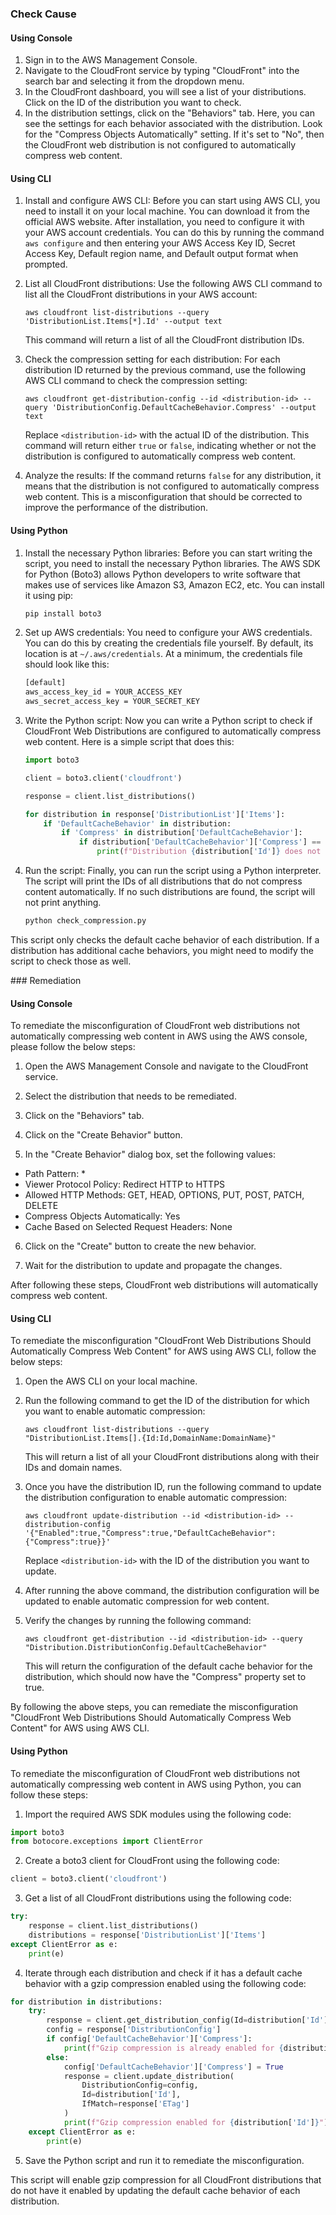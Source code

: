 

<Tabs><Tab title='Cause'>
### Check Cause

#### Using Console

1. Sign in to the AWS Management Console.
2. Navigate to the CloudFront service by typing "CloudFront" into the search bar and selecting it from the dropdown menu.
3. In the CloudFront dashboard, you will see a list of your distributions. Click on the ID of the distribution you want to check.
4. In the distribution settings, click on the "Behaviors" tab. Here, you can see the settings for each behavior associated with the distribution. Look for the "Compress Objects Automatically" setting. If it's set to "No", then the CloudFront web distribution is not configured to automatically compress web content.

#### Using CLI

1. Install and configure AWS CLI: Before you can start using AWS CLI, you need to install it on your local machine. You can download it from the official AWS website. After installation, you need to configure it with your AWS account credentials. You can do this by running the command `aws configure` and then entering your AWS Access Key ID, Secret Access Key, Default region name, and Default output format when prompted.

2. List all CloudFront distributions: Use the following AWS CLI command to list all the CloudFront distributions in your AWS account:

   ```
   aws cloudfront list-distributions --query 'DistributionList.Items[*].Id' --output text
   ```

   This command will return a list of all the CloudFront distribution IDs.

3. Check the compression setting for each distribution: For each distribution ID returned by the previous command, use the following AWS CLI command to check the compression setting:

   ```
   aws cloudfront get-distribution-config --id <distribution-id> --query 'DistributionConfig.DefaultCacheBehavior.Compress' --output text
   ```

   Replace `<distribution-id>` with the actual ID of the distribution. This command will return either `true` or `false`, indicating whether or not the distribution is configured to automatically compress web content.

4. Analyze the results: If the command returns `false` for any distribution, it means that the distribution is not configured to automatically compress web content. This is a misconfiguration that should be corrected to improve the performance of the distribution.

#### Using Python

1. Install the necessary Python libraries: Before you can start writing the script, you need to install the necessary Python libraries. The AWS SDK for Python (Boto3) allows Python developers to write software that makes use of services like Amazon S3, Amazon EC2, etc. You can install it using pip:

   ```bash
   pip install boto3
   ```

2. Set up AWS credentials: You need to configure your AWS credentials. You can do this by creating the credentials file yourself. By default, its location is at `~/.aws/credentials`. At a minimum, the credentials file should look like this:

   ```bash
   [default]
   aws_access_key_id = YOUR_ACCESS_KEY
   aws_secret_access_key = YOUR_SECRET_KEY
   ```

3. Write the Python script: Now you can write a Python script to check if CloudFront Web Distributions are configured to automatically compress web content. Here is a simple script that does this:

   ```python
   import boto3

   client = boto3.client('cloudfront')

   response = client.list_distributions()

   for distribution in response['DistributionList']['Items']:
       if 'DefaultCacheBehavior' in distribution:
           if 'Compress' in distribution['DefaultCacheBehavior']:
               if distribution['DefaultCacheBehavior']['Compress'] == False:
                   print(f"Distribution {distribution['Id']} does not compress content automatically")
   ```

4. Run the script: Finally, you can run the script using a Python interpreter. The script will print the IDs of all distributions that do not compress content automatically. If no such distributions are found, the script will not print anything. 

   ```bash
   python check_compression.py
   ```

This script only checks the default cache behavior of each distribution. If a distribution has additional cache behaviors, you might need to modify the script to check those as well.

</Tab>

<Tab title='Remediation'>
### Remediation

#### Using Console

To remediate the misconfiguration of CloudFront web distributions not automatically compressing web content in AWS using the AWS console, please follow the below steps:

1. Open the AWS Management Console and navigate to the CloudFront service.

2. Select the distribution that needs to be remediated.

3. Click on the "Behaviors" tab.

4. Click on the "Create Behavior" button.

5. In the "Create Behavior" dialog box, set the following values:

- Path Pattern: *
- Viewer Protocol Policy: Redirect HTTP to HTTPS
- Allowed HTTP Methods: GET, HEAD, OPTIONS, PUT, POST, PATCH, DELETE
- Compress Objects Automatically: Yes
- Cache Based on Selected Request Headers: None

6. Click on the "Create" button to create the new behavior.

7. Wait for the distribution to update and propagate the changes.

After following these steps, CloudFront web distributions will automatically compress web content.

#### Using CLI

To remediate the misconfiguration "CloudFront Web Distributions Should Automatically Compress Web Content" for AWS using AWS CLI, follow the below steps:

1. Open the AWS CLI on your local machine.

2. Run the following command to get the ID of the distribution for which you want to enable automatic compression:

   ```
   aws cloudfront list-distributions --query "DistributionList.Items[].{Id:Id,DomainName:DomainName}"
   ```

   This will return a list of all your CloudFront distributions along with their IDs and domain names.

3. Once you have the distribution ID, run the following command to update the distribution configuration to enable automatic compression:

   ```
   aws cloudfront update-distribution --id <distribution-id> --distribution-config '{"Enabled":true,"Compress":true,"DefaultCacheBehavior":{"Compress":true}}'
   ```

   Replace `<distribution-id>` with the ID of the distribution you want to update.

4. After running the above command, the distribution configuration will be updated to enable automatic compression for web content.

5. Verify the changes by running the following command:

   ```
   aws cloudfront get-distribution --id <distribution-id> --query "Distribution.DistributionConfig.DefaultCacheBehavior"
   ```

   This will return the configuration of the default cache behavior for the distribution, which should now have the "Compress" property set to true.

By following the above steps, you can remediate the misconfiguration "CloudFront Web Distributions Should Automatically Compress Web Content" for AWS using AWS CLI.

#### Using Python

To remediate the misconfiguration of CloudFront web distributions not automatically compressing web content in AWS using Python, you can follow these steps:

1. Import the required AWS SDK modules using the following code:

```python
import boto3
from botocore.exceptions import ClientError
```

2. Create a boto3 client for CloudFront using the following code:

```python
client = boto3.client('cloudfront')
```

3. Get a list of all CloudFront distributions using the following code:

```python
try:
    response = client.list_distributions()
    distributions = response['DistributionList']['Items']
except ClientError as e:
    print(e)
```

4. Iterate through each distribution and check if it has a default cache behavior with a gzip compression enabled using the following code:

```python
for distribution in distributions:
    try:
        response = client.get_distribution_config(Id=distribution['Id'])
        config = response['DistributionConfig']
        if config['DefaultCacheBehavior']['Compress']:
            print(f"Gzip compression is already enabled for {distribution['Id']}")
        else:
            config['DefaultCacheBehavior']['Compress'] = True
            response = client.update_distribution(
                DistributionConfig=config,
                Id=distribution['Id'],
                IfMatch=response['ETag']
            )
            print(f"Gzip compression enabled for {distribution['Id']}")
    except ClientError as e:
        print(e)
```

5. Save the Python script and run it to remediate the misconfiguration.

This script will enable gzip compression for all CloudFront distributions that do not have it enabled by updating the default cache behavior of each distribution.


</Tab>
</Tabs>